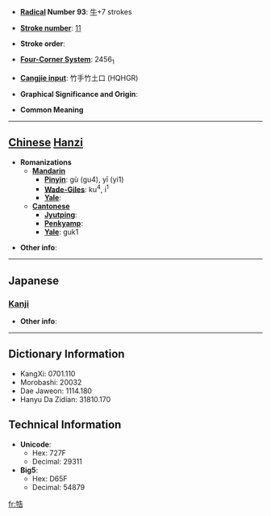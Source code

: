 * '''[[Wiktionary:Chinese radical index| Radical]] Number 93''': [[Wiktionary:Chinese radical index 牛|牛]]+7 strokes

* '''[[Wiktionary:Chinese total strokes index|Stroke number]]''': [[Wiktionary:Chinese total strokes index 11|11]]

* '''Stroke order''': 

* '''[[Wiktionary:Chinese four corner index|Four-Corner System]]''': 2456<sub>1</sub>

* '''[[Wiktionary:Chinese Cangjie index|Cangjie input]]''': 竹手竹土口 (HQHGR)

* '''Graphical Significance and Origin''': 

* '''Common Meaning'''

----

== [[Chinese]] [[Hanzi]] ==

* '''Romanizations'''
** '''[[Mandarin]]'''
*** '''[[Pinyin]]''': gù (gu4), yī (yi1)
*** '''[[Wade-Giles]]''': ku<sup>4</sup>, i<sup>1</sup>
*** '''[[Yale]]''': 
** '''[[Cantonese]]'''
*** '''[[Jyutping]]''':
*** '''[[Penkyamp]]''': 
*** '''[[Yale]]''': guk1

* '''Other info''': 

----

==Japanese==
===[[Kanji]]===
{{kanji|on readings=[[こく]] (koku)|kun readings=[[おり]] (ori)}}

* '''Other info''':  

----

== Dictionary Information ==

* KangXi: 0701.110
* Morobashi: 20032
* Dae Jaweon: 1114.180
* Hanyu Da Zidian: 31810.170

== Technical Information ==

* '''Unicode''':
** Hex: 727F
** Decimal: 29311
* '''Big5''':
** Hex: D65F
** Decimal: 54879

[[fr:牿]]